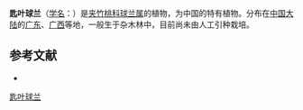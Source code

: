 {{Speciesbox
| name = 匙叶球兰
| status = 
| status_system = 
| image =
| genus = Hoya
| species = radicalis
| authority = [[蒋英_(植物学家)|Tsiang]] et P. T. Li in Acta Phytotax.
}}

'''匙叶球兰'''（[[学名|学名]]：{{lang|la|''Hoya radicalis''}}）是[[夹竹桃科|夹竹桃科]][[球兰属|球兰属]]的植物，为中国的特有植物。分布在[[中国大陆|中国大陆]]的[[广东|广东]]、[[广西|广西]]等地，一般生于杂木林中，目前尚未由人工引种栽培。

== 参考文献 ==
<div class="references-small">
* {{cite web| url =http://www.bioinfo.cn/db05/KmzwSpecies.php?action=view&id=1633| title =匙叶球兰| work =《中国高等植物数据库全库》| publisher =中国科学院微生物研究所| author =昆明植物研究所| accessdate =2009-02-22| deadurl =yes| archiveurl =https://web.archive.org/web/20160305062724/http://www.bioinfo.cn/db05/KmzwSpecies.php?action=view&id=1633| archivedate =2016-03-05}}
</div>
{{Taxonbar|from=Q15225603}}

[[Category:球兰属|匙叶球兰]]


{{植物小作品}}